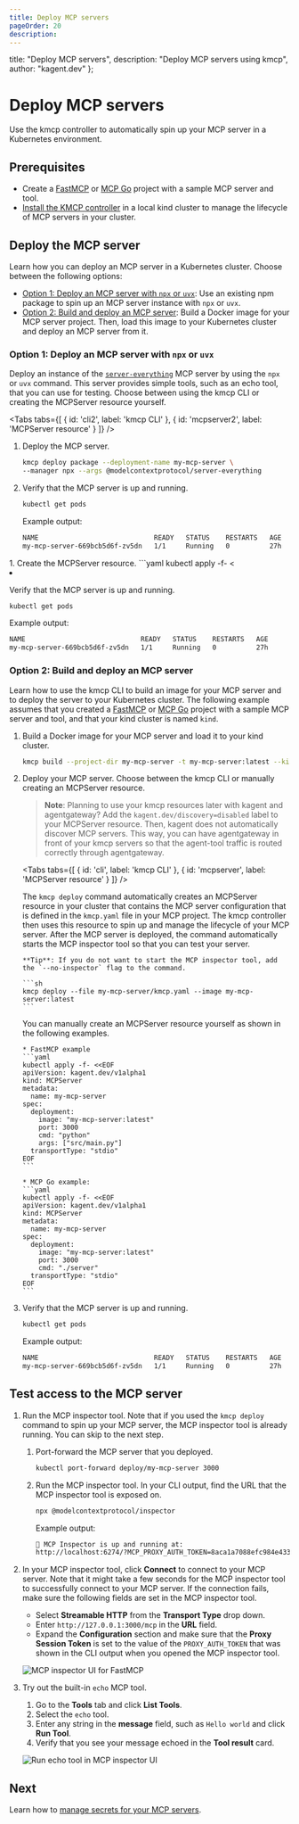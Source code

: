 ```yaml
---
title: Deploy MCP servers
pageOrder: 20
description:
---
```



  title: "Deploy MCP servers",
  description: "Deploy MCP servers using kmcp",
  author: "kagent.dev"
};

# Deploy MCP servers

Use the kmcp controller to automatically spin up your MCP server in a Kubernetes environment. 

## Prerequisites

- Create a [FastMCP](/docs/kmcp/develop/fastmcp-python) or [MCP Go](/docs/kmcp/develop/mcp-go) project with a sample MCP server and tool. 
- [Install the KMCP controller](/docs/kmcp/deploy/server) in a local kind cluster to manage the lifecycle of MCP servers in your cluster. 
   
## Deploy the MCP server

Learn how you can deploy an MCP server in a Kubernetes cluster. Choose between the following options: 

* [Option 1: Deploy an MCP server with `npx` or `uvx`](#option-1-deploy-an-mcp-server-with-npx-or-uvx): Use an existing npm package to spin up an MCP server instance with `npx` or `uvx`.  
* [Option 2: Build and deploy an MCP server](#option-2-build-and-deploy-an-mcp-server): Build a Docker image for your MCP server project. Then, load this image to your Kubernetes cluster and deploy an MCP server from it. 


### Option 1: Deploy an MCP server with `npx` or `uvx` 

Deploy an instance of the [`server-everything`](https://github.com/modelcontextprotocol/servers/tree/main/src/everything) MCP server by using the `npx` or `uvx` command. This server provides simple tools, such as an echo tool, that you can use for testing. 
Choose between using the kmcp CLI or creating the MCPServer resource yourself. 
  
  <Tabs tabs={[
  { id: 'cli2', label: 'kmcp CLI' },
  { id: 'mcpserver2', label: 'MCPServer resource' }
  ]} />
  
  <div id="cli2-tab">
  
  1. Deploy the MCP server. 
     ```sh
     kmcp deploy package --deployment-name my-mcp-server \
     --manager npx --args @modelcontextprotocol/server-everything
     ```
  2. Verify that the MCP server is up and running. 
     ```sh
     kubectl get pods
     ```
   
     Example output: 
     ```sh
     NAME                             READY   STATUS    RESTARTS   AGE
     my-mcp-server-669bcb5d6f-zv5dn   1/1     Running   0          27h
     ```
  </div>
  <div id="mcpserver2-tab">
  1. Create the MCPServer resource.
     ```yaml
     kubectl apply -f- <<EOF  
     apiVersion: kagent.dev/v1alpha1
     kind: MCPServer
     metadata:
       name: my-mcp-server
       namespace: default
     spec:
       deployment:
         args:
         - '@modelcontextprotocol/server-everything'
         cmd: npx
         port: 3000
       stdioTransport: {}
       transportType: stdio
     EOF
     ```

  2. Verify that the MCP server is up and running. 
     ```sh
     kubectl get pods
     ```
   
     Example output: 
     ```sh
     NAME                             READY   STATUS    RESTARTS   AGE
     my-mcp-server-669bcb5d6f-zv5dn   1/1     Running   0          27h
     ```
  </div>

### Option 2: Build and deploy an MCP server 

Learn how to use the kmcp CLI to build an image for your MCP server and to deploy the server to your Kubernetes cluster. 
The following example assumes that you created a [FastMCP](/docs/kmcp/develop/fastmcp-python) or [MCP Go](/docs/kmcp/develop/mcp-go) project with a sample MCP server and tool, and that your kind cluster is named `kind`.

1. Build a Docker image for your MCP server and load it to your kind cluster. 
   ```sh
   kmcp build --project-dir my-mcp-server -t my-mcp-server:latest --kind-load-cluster kind
   ```

2. Deploy your MCP server. Choose between the kmcp CLI or manually creating an MCPServer resource.

   > **Note**: Planning to use your kmcp resources later with kagent and agentgateway? Add the `kagent.dev/discovery=disabled` label to your MCPServer resource. Then, kagent does not automatically discover MCP servers. This way, you can have agentgateway in front of your kmcp servers so that the agent-tool traffic is routed correctly through agentgateway.
     
   <Tabs tabs={[
   { id: 'cli', label: 'kmcp CLI' },
   { id: 'mcpserver', label: 'MCPServer resource' }
   ]} />
     
   <div id="cli-tab">
   
     The `kmcp deploy` command automatically creates an MCPServer resource in your cluster that contains the MCP server configuration that is defined in the `kmcp.yaml` file in your MCP project. The kmcp controller then uses this resource to spin up and manage the lifecycle of your MCP server. After the MCP server is deployed, the command automatically starts the MCP inspector tool so that you can test your server. 
     
       **Tip**: If you do not want to start the MCP inspector tool, add the `--no-inspector` flag to the command. 
     
       ```sh
       kmcp deploy --file my-mcp-server/kmcp.yaml --image my-mcp-server:latest
       ```
       
   </div>
   <div id="mcpserver-tab">
   
     You can manually create an MCPServer resource yourself as shown in the following examples. 
   
       * FastMCP example
       ```yaml
       kubectl apply -f- <<EOF
       apiVersion: kagent.dev/v1alpha1
       kind: MCPServer
       metadata:
         name: my-mcp-server
       spec:
         deployment:
           image: "my-mcp-server:latest"
           port: 3000
           cmd: "python"
           args: ["src/main.py"]
         transportType: "stdio"
       EOF
       ```
   
       * MCP Go example: 
       ```yaml
       kubectl apply -f- <<EOF
       apiVersion: kagent.dev/v1alpha1
       kind: MCPServer
       metadata:
         name: my-mcp-server
       spec:
         deployment:
           image: "my-mcp-server:latest"
           port: 3000
           cmd: "./server"
         transportType: "stdio"
       EOF
       ```
   </div>

3. Verify that the MCP server is up and running. 
   ```sh
   kubectl get pods
   ```
   
   Example output: 
   ```sh
   NAME                             READY   STATUS    RESTARTS   AGE
   my-mcp-server-669bcb5d6f-zv5dn   1/1     Running   0          27h
   ```


## Test access to the MCP server

1. Run the MCP inspector tool. Note that if you used the `kmcp deploy` command to spin up your MCP server, the MCP inspector tool is already running. You can skip to the next step. 
   1. Port-forward the MCP server that you deployed. 
      ```sh
      kubectl port-forward deploy/my-mcp-server 3000
      ```

   2. Run the MCP inspector tool. In your CLI output, find the URL that the MCP inspector tool is exposed on. 
      ```sh
      npx @modelcontextprotocol/inspector
      ```
   
      Example output: 
      ```sh
      🚀 MCP Inspector is up and running at:
      http://localhost:6274/?MCP_PROXY_AUTH_TOKEN=8aca1a7088efc984e433fd750ed042b1881fbda3734282e3f0e524b00fc3e69f
      ```
   
2. In your MCP inspector tool, click **Connect** to connect to your MCP server. Note that it might take a few seconds for the MCP inspector tool to successfully connect to your MCP server. If the connection fails, make sure the following fields are set in the MCP inspector tool.
   * Select **Streamable HTTP** from the **Transport Type** drop down. 
   * Enter `http://127.0.0.1:3000/mcp` in the **URL** field. 
   * Expand the **Configuration** section and make sure that the **Proxy Session Token** is set to the value of the `PROXY_AUTH_TOKEN` that was shown in the CLI output when you opened the MCP inspector tool. 
   
   ![MCP inspector UI for FastMCP](/images/kmcp-inspector-ov.png "Connect to FastMCP server with MCP inspector tool")


4. Try out the built-in `echo` MCP tool. 
   1. Go to the **Tools** tab and click **List Tools**. 
   2. Select the `echo` tool. 
   3. Enter any string in the **message** field, such as `Hello world` and click **Run Tool**. 
   4. Verify that you see your message echoed in the **Tool result** card. 
   
   ![Run echo tool in MCP inspector UI](/images/kmcp-inspector-echo-success.png "Successful run of the echo tool")
   
## Next

Learn how to [manage secrets for your MCP servers](/docs/kmcp/secrets). 
   
   
